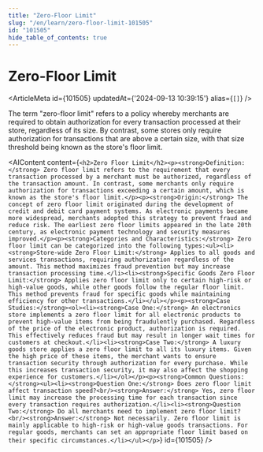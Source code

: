 ```yaml
---
title: "Zero-Floor Limit"
slug: "/en/learn/zero-floor-limit-101505"
id: "101505"
hide_table_of_contents: true
---
```



# Zero-Floor Limit

<ArticleMeta id={101505} updatedAt={'2024-09-13 10:39:15'} alias={`[]`} />
<div className='border-solid border-b border-t-0 my-4 border-[var(--ifm-color-gray-300)]' />

The term "zero-floor limit" refers to a policy whereby merchants are required to obtain authorization for every transaction processed at their store, regardless of its size. By contrast, some stores only require authorization for transactions that are above a certain size, with that size threshold being known as the store's floor limit.

<AIContent content={`<h2>Zero Floor Limit</h2><p><strong>Definition:</strong> Zero floor limit refers to the requirement that every transaction processed by a merchant must be authorized, regardless of the transaction amount. In contrast, some merchants only require authorization for transactions exceeding a certain amount, which is known as the store's floor limit.</p><p><strong>Origin:</strong> The concept of zero floor limit originated during the development of credit and debit card payment systems. As electronic payments became more widespread, merchants adopted this strategy to prevent fraud and reduce risk. The earliest zero floor limits appeared in the late 20th century, as electronic payment technology and security measures improved.</p><p><strong>Categories and Characteristics:</strong> Zero floor limit can be categorized into the following types:<ul><li><strong>Store-wide Zero Floor Limit:</strong> Applies to all goods and services transactions, requiring authorization regardless of the amount. This method maximizes fraud prevention but may increase transaction processing time.</li><li><strong>Specific Goods Zero Floor Limit:</strong> Applies zero floor limit only to certain high-risk or high-value goods, while other goods follow the regular floor limit. This method prevents fraud for specific goods while maintaining efficiency for other transactions.</li></ul></p><p><strong>Case Studies:</strong><ol><li><strong>Case One:</strong> An electronics store implements a zero floor limit for all electronic products to prevent high-value items from being fraudulently purchased. Regardless of the price of the electronic product, authorization is required. This effectively reduces fraud but may result in longer wait times for customers at checkout.</li><li><strong>Case Two:</strong> A luxury goods store applies a zero floor limit to all its luxury items. Given the high price of these items, the merchant wants to ensure transaction security through authorization for every purchase. While this increases transaction security, it may also affect the shopping experience for customers.</li></ol></p><p><strong>Common Questions:</strong><ul><li><strong>Question One:</strong> Does zero floor limit affect transaction speed?<br/><strong>Answer:</strong> Yes, zero floor limit may increase the processing time for each transaction since every transaction requires authorization.</li><li><strong>Question Two:</strong> Do all merchants need to implement zero floor limit?<br/><strong>Answer:</strong> Not necessarily. Zero floor limit is mainly applicable to high-risk or high-value goods transactions. For regular goods, merchants can set an appropriate floor limit based on their specific circumstances.</li></ul></p>`} id={101505} />
